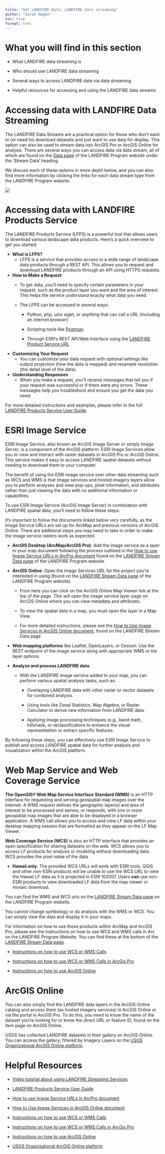 ---
title: "Get LANDFIRE Data: LANDFIRE data streaming"
author: "Sarah Hagen"
toc: true
format: html
---

# What you will find in this section

-   What LANDFIRE data streaming is

-   Who should use LANDFIRE data streaming

-   Several ways to access LANDFIRE data via data streaming

-   Helpful resources for accessing and using the LANDFIRE data streams

# Accessing data with LANDFIRE Data Streaming

The LANDFIRE Data Streams are a practical option for those who don’t want to (or need to) download datasets and just want to use data for display. This option can also be used to stream data into ArcGIS Pro or ArcGIS Online for analysis. There are several ways you can access data via data stream, all of which are found on the [Data page](https://landfire.gov/data) of the LANDFIRE Program website under the ‘Stream Data’ heading.

We discuss each of these options in more depth below, and you can also find more information by clicking the links for each data stream type from the LANDFIRE Program website.

![](images/LF_datastream.bmp){fig-alt="An arrow points to the Stream Data section of the data page of the LANDFIRE Program Website."}

# Accessing data with LANDFIRE Products Service

The LANDFIRE Products Service (LFPS) is a powerful tool that allows users to download various landscape data products. Here’s a quick overview to get you started:

- **What is LFPS?**
    - LFPS is a service that provides access to a wide range of landscape data products through a REST API. This allows you to request and download LANDFIRE products through an API using HTTPS requests.
    
- **How to Make a Request**
    - To get data, you’ll need to specify certain parameters in your request, such as the product layer you want and the area of interest. This helps the service understand exactly what data you need.
    
    - The LFPS can be accessed in several ways:
        - Python, php, unix wget, or anything that can call a URL (including an internet browser)
        
        - Scripting tools like [Postman](https://www.postman.com/)
        
        - Through ESRI’s REST API/Web Interface using the [LANDFIRE Product Service URL](https://lfps.usgs.gov/arcgis/rest/services/LandfireProductService/GPServer/LandfireProductService)
        
- **Customizing Your Request**
    - You can customize your data request with optional settings like output projection (how the data is mapped) and resample resolution (the detail level of the data).
    
- **Understanding Responses**
    - When you make a request, you’ll receive messages that tell you if your request was successful or if there were any errors. These messages help you troubleshoot and ensure you get the data you need.

For more detailed instructions and examples, please refer to the full [LANDFIRE Products Service User Guide](https://lfps.usgs.gov/helpdocs/LFProductsServiceUserGuide.pdf).

# ESRI Image Service

ESRI Image Service, also known as ArcGIS Image Server or simply Image Server, is a component of the ArcGIS platform. ESRI Image Services allow you to view and interact with raster datasets in ArcGIS Pro or ArcGIS Online. This service makes it easy to access LANDFIRE spatial datasets without needing to download them to your computer.

The benefit of using the ESRI image service over other data streaming such as WCS and WMS is that image services and hosted imagery layers allow you to perform analyses and view pop-ups, pixel information, and attributes rather than just viewing the data with no additional information or capabilities.

To use ESRI Image Service (ArcGIS Image Server) in combination with LANDFIRE  spatial data, you'll need to follow these steps:

::: callout-important
It’s important to follow the documents linked below very carefully, as the Image Service URLs are set up for ArcMap and previous versions of ArcGIS Online. There are additional steps you may need to take in order to make the image service rasters work as expected.
:::

- **ArcGIS Desktop (ArcMap/ArcGIS Pro)**: Add the image service as a layer in your map document following the process outlined in the [How to use Image Service URLs in ArcPro document](https://landfire.gov/sites/default/files/documents/Instructions_ImageService_ArcPro.pdf) found on the [LANDFIRE Stream Data page](https://landfire.gov/data/lf_stream) of the LANDFIRE Program website.

- **ArcGIS Online**: Open the Image Services URL for the project you’re interested in using (found on the [LANDFIRE Stream Data page](https://landfire.gov/data/lf_stream) of the LANDFIRE Program website).
    - From here you can click on the ArcGIS Online Map Viewer link at the top of the page. This will open the image service layer page on ArcGIS Online where you can view metadata and attributes.
    
    - To view the spatial data in a map, you must open the layer in a Map View.
    
    - For more detailed instructions, please see the [How to Use Image Services in ArcGIS Online document](https://landfire.gov/sites/default/files/documents/Instructions_ImageService_AGOL.pdf), found on the LANDFIRE Stream Data page
    
- **Web mapping platforms** like Leaflet, OpenLayers, or Cesium: Use the REST endpoint of the image service along with appropriate WMS or tile layer options.

- **Analyze and process LANDFIRE data**:
    - With the LANDFIRE image service added to your map, you can perform various spatial analysis tasks, such as:
        - Overlaying LANDFIRE data with other raster or vector datasets for combined analysis.
        
        - Using tools like Zonal Statistics, Map Algebra, or Raster Calculator to derive new information from LANDFIRE data.
        
        - Applying image processing techniques (e.g., band math, hillshade, or reclassification) to enhance the visual representation or extract specific features.

By following these steps, you can effectively use ESRI Image Service to publish and access LANDFIRE spatial data for further analysis and visualization within the ArcGIS platform.

# Web Map Service and Web Coverage Service

**The OpenGIS® Web Map Service Interface Standard (WMS)** is an HTTP interface for requesting and serving geospatial map images over the internet. A WMS request defines the geographic layer(s) and area of interest to be processed and serves, or responds, with one or more geospatial map images that are able to be displayed in a browser application. A WMS call allows you to access and view LF data within your desktop mapping session that are formatted as they appear on the LF Map Viewer.

**Web Coverage Service (WCS)** is also an HTTP interface that provides an open specification for sharing datasets on the web. WCS allows you to access LF products for analysis or modeling without downloading data. WCS provides the pixel value of the data.

- **Hawaii only**: The provided WCS URLs will work with ESRI tools. QGIS and other non-ESRI products will be unable to use the WCS URL to view the Hawaii LF data as it is projected in ESRI 102007. Users **can** use non-ESRI products to view downloaded LF data from the map viewer or mosaic download.

You can find the WMS and WCS urls on the [LANDFIRE Stream Data page](https://landfire.gov/data/lf_stream) on the LANDFIRE Program website.

::: callout-note
You cannot change symbology or do analysis with the WMS or WCS. You can simply view the data and display it in your maps.
:::

For information on how to use these products within ArcMap and ArcGIS Pro, please see the instructions on how to use WCS and WMS calls in Arc on the LANDFIRE Program Website. You can find these at the bottom of the [LANDFIRE Stream Data page](https://landfire.gov/data/lf_stream).

-   [Instructions on how to use WCS or WMS Calls](https://landfire.gov/sites/default/files/documents/How_to_Use_WCS_or_WMS_calls.pdf)

-   [Instructions on how to use WCS or WMS Calls in ArcGis Pro](https://landfire.gov/sites/default/files/documents/How_to_Use_WCS_or_WMS_calls_pro.pdf)

-   [Instructions on how to use ArcGIS Online](https://landfire.gov/sites/default/files/documents/HowtouseArcGISOnlinewithLANDFIREdata.pdf)

# ArcGIS Online

You can also simply find the LANDFIRE data layers in the ArcGIS Online catalog and access them (as hosted imagery services) in ArcGIS Online or via the portal in ArcGIS Pro. To do this, you need to know the name of the dataset you’re looking for or know the direct URL or feature ID, found on the item page on ArcGIS Online.

USGS has collected LANDFIRE datasets in their gallery on ArcGIS Online. You can access the gallery, filtered by Imagery Layers on the [USGS Organizational ArcGIS Online platform](https://usgs.maps.arcgis.com/home/gallery.html?sortField=relevance&sortOrder=desc&focus=layers-weblayers-imagery).

# Helpful Resources

- [Video tutorial about using LANDFIRE Streaming Services](https://youtu.be/1PMzNI73A9Y?feature=shared)

- [LANDFIRE Products Service User Guide](https://lfps.usgs.gov/helpdocs/LFProductsServiceUserGuide.pdf)

- [How to use Image Service URLs in ArcPro document](https://landfire.gov/sites/default/files/documents/Instructions_ImageService_ArcPro.pdf)

- [How to Use Image Services in ArcGIS Online document](https://landfire.gov/sites/default/files/documents/Instructions_ImageService_AGOL.pdf)

- [Instructions on how to use WCS or WMS Calls](https://landfire.gov/sites/default/files/documents/How_to_Use_WCS_or_WMS_calls.pdf)

- [Instructions on how to use WCS or WMS Calls in ArcGis Pro](https://landfire.gov/sites/default/files/documents/How_to_Use_WCS_or_WMS_calls_pro.pdf)

- [Instructions on how to use ArcGIS Online](https://landfire.gov/sites/default/files/documents/HowtouseArcGISOnlinewithLANDFIREdata.pdf)

- [USGS Organizational ArcGIS Online platform](https://usgs.maps.arcgis.com/home/gallery.html?sortField=relevance&sortOrder=desc&focus=layers-weblayers-imagery)
